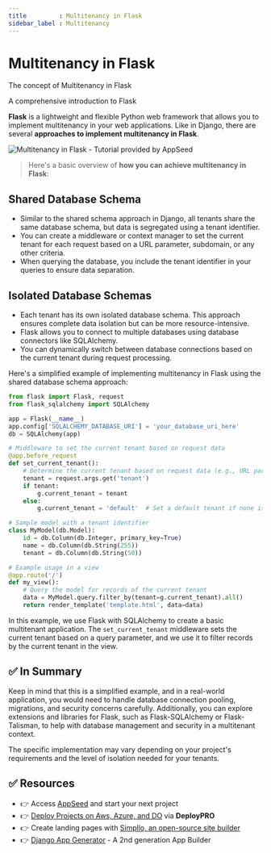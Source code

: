 ```yaml
---
title         : Multitenancy in Flask
sidebar_label : Multitenancy
---
```


# Multitenancy in Flask

<SubHeading>The concept of Multitenancy in Flask</SubHeading>


<SubHeading>A comprehensive introduction to Flask</SubHeading>

**Flask** is a lightweight and flexible Python web framework that allows you to implement multitenancy in your web applications. 
Like in Django, there are several **approaches to implement multitenancy in Flask**. 

![Multitenancy in Flask - Tutorial provided by AppSeed](https://github-production-user-asset-6210df.s3.amazonaws.com/51070104/268566349-c41e65a5-2ab9-4b54-8cbc-350ab6da746c.png)

> Here's a basic overview of **how you can achieve multitenancy in Flask**:

## **Shared Database Schema**

- Similar to the shared schema approach in Django, all tenants share the same database schema, but data is segregated using a tenant identifier.
- You can create a middleware or context manager to set the current tenant for each request based on a URL parameter, subdomain, or any other criteria.
- When querying the database, you include the tenant identifier in your queries to ensure data separation.

## **Isolated Database Schemas**

- Each tenant has its own isolated database schema. This approach ensures complete data isolation but can be more resource-intensive.
- Flask allows you to connect to multiple databases using database connectors like SQLAlchemy.
- You can dynamically switch between database connections based on the current tenant during request processing.

Here's a simplified example of implementing multitenancy in Flask using the shared database schema approach:

```python
from flask import Flask, request
from flask_sqlalchemy import SQLAlchemy

app = Flask(__name__)
app.config['SQLALCHEMY_DATABASE_URI'] = 'your_database_uri_here'
db = SQLAlchemy(app)

# Middleware to set the current tenant based on request data
@app.before_request
def set_current_tenant():
    # Determine the current tenant based on request data (e.g., URL parameter)
    tenant = request.args.get('tenant')
    if tenant:
        g.current_tenant = tenant
    else:
        g.current_tenant = 'default'  # Set a default tenant if none is specified

# Sample model with a tenant identifier
class MyModel(db.Model):
    id = db.Column(db.Integer, primary_key=True)
    name = db.Column(db.String(255))
    tenant = db.Column(db.String(50))

# Example usage in a view
@app.route('/')
def my_view():
    # Query the model for records of the current tenant
    data = MyModel.query.filter_by(tenant=g.current_tenant).all()
    return render_template('template.html', data=data)
```

In this example, we use Flask with SQLAlchemy to create a basic multitenant application. 
The `set_current_tenant` middleware sets the current tenant based on a query parameter, and we use it to filter records by the current tenant in the view.

## ✅ In Summary

Keep in mind that this is a simplified example, and in a real-world application, you would need to handle database connection pooling, migrations, and security concerns carefully. 
Additionally, you can explore extensions and libraries for Flask, such as Flask-SQLAlchemy or Flask-Talisman, to help with database management and security in a multitenant context. 

The specific implementation may vary depending on your project's requirements and the level of isolation needed for your tenants.

## ✅ Resources 

- 👉 Access [AppSeed](https://appseed.us/) and start your next project
- 👉 [Deploy Projects on Aws, Azure, and DO](https://www.docs.deploypro.dev/) via **DeployPRO**
- 👉 Create landing pages with [Simpllo, an open-source site builder](https://www.simpllo.com/)
- 👉 [Django App Generator](https://app-generator.dev/django/) - A 2nd generation App Builder

